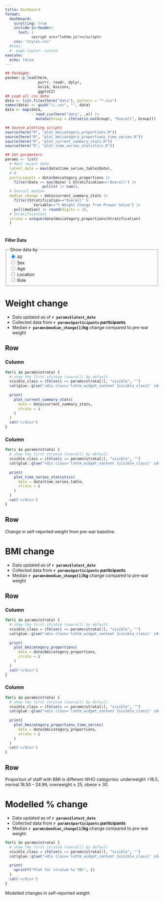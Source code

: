 ```yaml
---
title: Dashboard
format: 
  dashboard:
    scrolling: true
    include-in-header:
      text: |
            <script src="lshtm.js"></script>
    css: "styles.css"
  #html:
  #  page-layout: custom
execute: 
  echo: false
---
```


<!-- Setup, no output -->

```r
## Packages
pacman::p_load(here, 
               purrr, readr, dplyr,
               bslib, bsicons, 
               ggplot2)
## Load all csv data
data <- list.files(here("data"), pattern = "*.csv")
names(data) <- gsub("\\.csv", "", data)
data <- map(data,
            ~ read_csv(here("data", .x)) |> 
              mutate(Group = ifelse(is.na(Group), "Overall", Group)))

## Source plotting scripts
source(here("R", "plot_bmicategory_proportions.R"))
source(here("R", "plot_bmicategory_proportions_time_series.R"))
source(here("R", "plot_current_summary_stats.R"))
source(here("R", "plot_time_series_statistics.R"))

## Set parameters
params <- list(
  # Most recent date
  latest_date = max(data$time_series_table$Date),
  # N
  participants = data$bmicategory_proportions |> 
    filter(Date == max(Date) & Stratification=="Overall") |> 
                 pull(n) |> sum(),
  # Overall median
  median_change = data$current_summary_stats |> 
    filter(Stratification=="Overall" & 
             Variable=="% Weight Change from Prewar Value") |> 
    pull(median) |> round(digits = 1),
  # Stratifications
  strata = unique(data$bmicategory_proportions$Stratification)
  )
```

<!-- Global sidebar -->

# {.sidebar}

<!-- Add data filter
 - todo: change to pandoc format
 - todo: fill options automatically or wrap in function
-->
<div class="lshtm_widget_filter">
  <p><strong>Filter Data</strong></p>
  <div class="filter_content">
  <fieldset>
    <legend>Show data by</legend>
    <label>
      <input type="radio" name="data_filter" value="Overall" checked>
      All
    </label><br>
    <label>
      <input type="radio" name="data_filter" value="sex">
      Sex
    </label><br>
    <label>
      <input type="radio" name="data_filter" value="agegroup">
      Age
    </label><br>
    <label>
      <input type="radio" name="data_filter" value="governorate">
      Location
    </label><br>
    <label>
      <input type="radio" name="data_filter" value="role">
      Role
    </label>
  </fieldset>
</div>
</div>

<!-- Dashboard page 1 -->

# Weight change
::: {.card fill="false" title="Key insights"}
- Data updated as of **`r params$latest_date`**
- Collected data from **`r params$participants` participants**
- Median **`r params$median_change[1]`kg** change compared to pre-war weight
:::

## Row

### Column

<!-- Create div for percentage change baseline
  - Could wrap this in function
  - TODO: some cleaning needed
-->
::: {.card .lshtm_widget title="Change from pre-war baseline"}
<!-- Can't set ID or data-widget value in this pandoc-card element, so need another nested div... -->
<div class="lshtm_widget_identifier" id="percentage_change_baseline">
```r
for(i in params$strata) {
  # show the first stratum (overall) by default
  visible_class = ifelse(i == params$strata[1], "visible", "")
  cat(glue::glue("<div class='lshtm_widget_content {visible_class}' id='percentage_change_baseline_{i}'>"))
  
  print(
    plot_current_summary_stats(
      data = data$current_summary_stats,
      strata = i
    )
  )
  cat('</div>')
}
```
</div>
:::

### Column

<!-- Create div for trend over time -->
::: {.card .lshtm_widget title="Trend over time"}
<!-- Can't set ID or data-widget value in this pandoc-card element, so need another nested div... -->
<div class="lshtm_widget_identifier" id="trend_over_time">
```r
for(i in params$strata) {
  # show the first stratum (overall) by default
  visible_class = ifelse(i == params$strata[1], "visible", "")
  cat(glue::glue("<div class='lshtm_widget_content {visible_class}' id='trend_over_time_{i}'>"))
  
  print(
    plot_time_series_statistics(
      data = data$time_series_table,
      strata = i
    )
  )
  cat('</div>')
}
```
</div>
:::

## Row {height=20%}

::: {.card title="Notes"}

Change in self-reported weight from pre-war baseline.

:::

<!-- Dashboard page 2 -->

# BMI change
::: {.card fill="false" title="Key insights"}
- Data updated as of **`r params$latest_date`**
- Collected data from **`r params$participants` participants**
- Median **`r params$median_change[1]`kg** change compared to pre-war weight
:::

## Row

### Column

<!-- Create div for trend over time -->
::: {.card .lshtm_widget title="Change from pre-war baseline"}
<!-- Can't set ID or data-widget value in this pandoc-card element, so need another nested div... -->
<div class="lshtm_widget_identifier" id="baseline_bmi">
```r
for(i in params$strata) {
  # show the first stratum (overall) by default
  visible_class = ifelse(i == params$strata[1], "visible", "")
  cat(glue::glue("<div class='lshtm_widget_content {visible_class}' id='baseline_bmi_{i}'>"))
  
  print(
    plot_bmicategory_proportions(
      data = data$bmicategory_proportions,
      strata = i
    )
  )
  cat('</div>')
}
```
</div>
:::

### Column

<!-- Create div for trend over time -->
::: {.card .lshtm_widget title="Trend over time"}
<!-- Can't set ID or data-widget value in this pandoc-card element, so need another nested div... -->
<div class="lshtm_widget_identifier" id="trends_bmi">
```r
for(i in params$strata) {
  # show the first stratum (overall) by default
  visible_class = ifelse(i == params$strata[1], "visible", "")
  cat(glue::glue("<div class='lshtm_widget_content {visible_class}' id='trends_bmi_{i}'>"))
  
  print(
    plot_bmicategory_proportions_time_series(
      data = data$bmicategory_proportions,
      strata = i
    )
  )
  cat('</div>')
}
```
</div>
:::

## Row {height=20%}

::: {.card title="Notes"}

Proportion of staff with BMI in different WHO categories: underweight <18.5, normal 18.50 – 24.99, overweight ≥ 25, obese ≥ 30.

:::

<!-- Dashboard page 3 -->

# Modelled % change 
::: {.card fill="false" title="Key insights"}
- Data updated as of **`r params$latest_date`**
- Collected data from **`r params$participants` participants**
- Median **`r params$median_change[1]`kg** change compared to pre-war weight
:::

<!-- Create div for trend over time -->
::: {.card .lshtm_widget title="Modelled change in individual weight"}
<!-- Can't set ID or data-widget value in this pandoc-card element, so need another nested div... -->
<div class="lshtm_widget_identifier" id="gam">
```r
for(i in params$strata) {
  # show the first stratum (overall) by default
  visible_class = ifelse(i == params$strata[1], "visible", "")
  cat(glue::glue("<div class='lshtm_widget_content {visible_class}' id='gam_{i}'>"))
  
  print(
    sprintf("Plot for stratum %s TBC", i)
  )
  cat('</div>')
}
```
</div>
:::

::: {.card title="Notes"}

Modelled changes in self-reported weight.

:::
